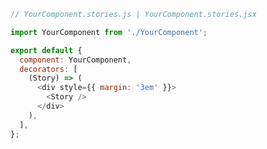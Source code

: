 ```js
// YourComponent.stories.js | YourComponent.stories.jsx

import YourComponent from './YourComponent';

export default {
  component: YourComponent,
  decorators: [
    (Story) => (
      <div style={{ margin: '3em' }}>
        <Story />
      </div>
    ),
  ],
};
```
